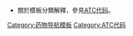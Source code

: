 {{template category}}

*關於模板分類解釋，參見[[ATC代码|ATC代码]]。

[[Category:药物导航模板|Category:药物导航模板]]
[[Category:ATC代码|Category:ATC代码]]